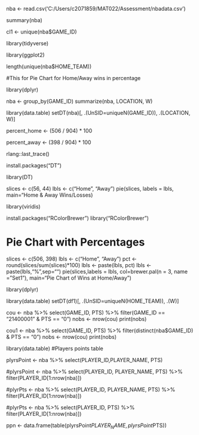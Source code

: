 nba <- read.csv('C:/Users/c2071859/MAT022/Assessment/nbadata.csv')

summary(nba)

cl1 <- unique(nba$GAME_ID)

library(tidyverse)

library(ggplot2)


length(unique(nba$HOME_TEAM))

#This for Pie Chart for Home/Away wins in percentage

library(dplyr)

 
nba <- group_by(GAME_ID)
summarize(nba, LOCATION, W)


  
  
library(data.table)
setDT(nba)[, .(UnSID=uniqueN(GAME_ID)), .(LOCATION, W)]

percent_home <- (506 / 904) * 100


percent_away <- (398 / 904) * 100


rlang::last_trace()


install.packages("DT")

library(DT)



slices <- c(56, 44)
lbls <- c("Home", "Away")
pie(slices, labels = lbls, main="Home & Away Wins/Losses)

library(viridis)

install.packages("RColorBrewer")
library("RColorBrewer")

# Pie Chart with Percentages
slices <- c(506, 398)
lbls <- c("Home", "Away")
pct <- round(slices/sum(slices)*100)
lbls <- paste(lbls, pct) 
lbls <- paste(lbls,"%",sep="") 
pie(slices,labels = lbls, col=brewer.pal(n = 3, name ="Set1"),
   main="Pie Chart of Wins at Home/Away")
   
library(dplyr)



library(data.table)
setDT(df1)[, .(UnSID=uniqueN(HOME_TEAM)), .(W)]


cou <- nba %>% select(GAME_ID, PTS) %>% filter(GAME_ID == "21400001" & PTS == "0")
nobs <- nrow(cou)
print(nobs)
            

cou1 <- nba %>% select(GAME_ID, PTS) %>% filter(distinct(nba$GAME_ID) & PTS == "0")
nobs <- nrow(cou)
print(nobs)

library(data.table)
#Players points table


plyrsPoint <- nba %>% select(PLAYER_ID,PLAYER_NAME, PTS)

#plyrsPoint <- nba %>% select(PLAYER_ID, PLAYER_NAME, PTS) %>% filter(PLAYER_ID[1:nrow(nba)])

#plyrPts <- nba %>% select(PLAYER_ID, PLAYER_NAME, PTS) %>% filter(PLAYER_ID[1:nrow(nba)])

#plyrPts <- nba %>% select(PLAYER_ID, PTS) %>% filter(PLAYER_ID[1:nrow(nba)])


ppn <- data.frame(table(plyrsPoint$PLAYER_NAME, plyrsPoint$PTS))
